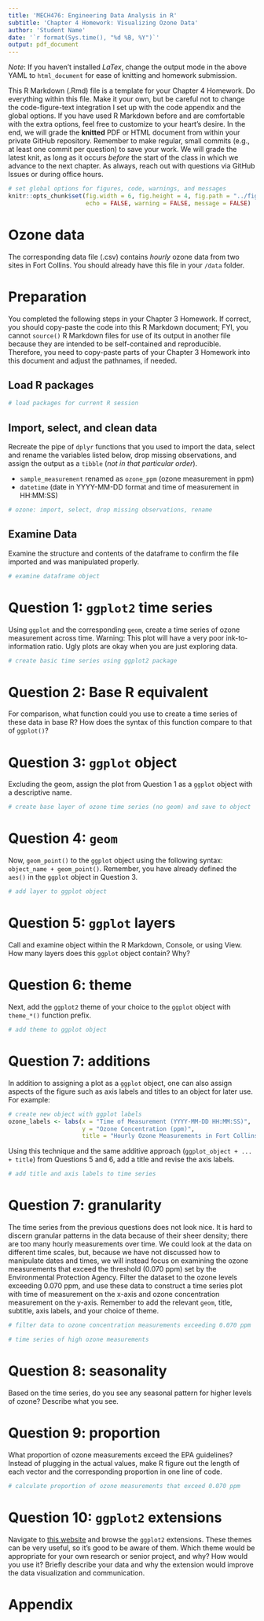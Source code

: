 ```yaml
---
title: 'MECH476: Engineering Data Analysis in R'
subtitle: 'Chapter 4 Homework: Visualizing Ozone Data' 
author: 'Student Name'
date: '`r format(Sys.time(), "%d %B, %Y")`'
output: pdf_document
---
```


*Note*: If you haven't installed $LaTex$, change the output mode in the above
YAML to `html_document` for ease of knitting and homework submission. 

This R Markdown (.Rmd) file is a template for your Chapter 4 Homework. Do 
everything within this file. Make it your own, but be careful not to change
the code-figure-text integration I set up with the code appendix and the 
global options. If you have used R Markdown before and are comfortable with the
extra options, feel free to customize to your heart's desire. In the end,
we will grade the **knitted** PDF or HTML document from within your private
GitHub repository. Remember to make regular, small commits (e.g., at least one
commit per question) to save your work. We will grade the latest knit, as long
as it occurs *before* the start of the class in which we advance to the next
chapter. As always, reach out with questions via GitHub Issues or during
office hours.

```r
# set global options for figures, code, warnings, and messages
knitr::opts_chunk$set(fig.width = 6, fig.height = 4, fig.path = "../figs/",
                      echo = FALSE, warning = FALSE, message = FALSE)
```

# Ozone data

The corresponding data file (.csv) contains *hourly* ozone data from two sites
in Fort Collins. You should already have this file in your `/data` folder.

# Preparation

You completed the following steps in your Chapter 3 Homework. If correct, you
should copy-paste the code into this R Markdown document; FYI, you cannot 
`source()` R Markdown files for use of its output in another file because they
are intended to be self-contained and reproducible. Therefore, you need to 
copy-paste parts of your Chapter 3 Homework into this document and adjust 
the pathnames, if needed.

## Load R packages

```r
# load packages for current R session
```

## Import, select, and clean data

Recreate the pipe of `dplyr` functions that you used to import the data, select
and rename the variables listed below, drop missing observations, and assign
the output as a `tibble` (*not in that particular order*).

- `sample_measurement` renamed as `ozone_ppm` (ozone measurement in ppm)
- `datetime` (date in YYYY-MM-DD format and time of measurement in HH:MM:SS)

```r
# ozone: import, select, drop missing observations, rename
```

## Examine Data

Examine the structure and contents of the dataframe to confirm the file
imported and was manipulated properly. 

```r
# examine dataframe object 
```

# Question 1: `ggplot2` time series

Using `ggplot` and the corresponding `geom`, create a time series of ozone
measurement across time. Warning: This plot will have a very poor
ink-to-information ratio. Ugly plots are okay when you are just exploring data.

```r
# create basic time series using ggplot2 package
```

# Question 2: Base R equivalent

For comparison, what function could you use to create a time series of these
data in base R? How does the syntax of this function compare to that of
`ggplot()`?

# Question 3: `ggplot` object

Excluding the geom, assign the plot from Question 1 as a `ggplot` object with 
a descriptive name.

```r
# create base layer of ozone time series (no geom) and save to object
```

# Question 4: `geom`

Now, `geom_point()` to the `ggplot` object using the following syntax:
`object_name + geom_point()`. Remember, you have already defined the `aes()`
in the `ggplot` object in Question 3.

```r
# add layer to ggplot object
```

# Question 5: `ggplot` layers

Call and examine object within the R Markdown, Console, or using View. How
many layers does this `ggplot` object contain? Why?

# Question 6: theme

Next, add the `ggplot2` theme  of your choice to the `ggplot` object with
`theme_*()` function prefix.

```r
# add theme to ggplot object
```

# Question 7: additions

In addition to assigning a plot as a `ggplot` object, one can also assign 
aspects of the figure such as axis labels and titles to an object for later 
use. For example: 

```r
# create new object with ggplot labels 
ozone_labels <- labs(x = "Time of Measurement (YYYY-MM-DD HH:MM:SS)",
                     y = "Ozone Concentration (ppm)",
                     title = "Hourly Ozone Measurements in Fort Collins, CO")
```

Using this technique and the same additive approach (`ggplot_object + ... + title`) from Questions 5 and 6, add a title and revise the axis labels.

```r
# add title and axis labels to time series
```

# Question 7: granularity  

The time series from the previous questions does not look nice. It is hard
to discern granular patterns in the data because of their sheer density; there
are too many hourly measurements over time. We could look at the data on 
different time scales, but, because we have not discussed how to manipulate
dates and times, we will instead focus on examining the ozone measurements that
exceed the threshold (0.070 ppm) set by the Environmental Protection Agency.
Filter the dataset to the ozone levels exceeding 0.070 ppm, and use these data
to construct a time series plot with time of measurement on the x-axis and 
ozone concentration measurement on the y-axis. Remember to add the relevant
`geom`, title, subtitle, axis labels, and your choice of theme. 

```r
# filter data to ozone concentration measurements exceeding 0.070 ppm 

# time series of high ozone measurements
```

# Question 8: seasonality

Based on the time series, do you see any seasonal pattern for higher levels
of ozone? Describe what you see.

# Question 9: proportion

What proportion of ozone measurements exceed the EPA guidelines? Instead of
plugging in the actual values, make R figure out the length of each vector and
the corresponding proportion in one line of code.

```r
# calculate proportion of ozone measurements that exceed 0.070 ppm 
```

# Question 10: `ggplot2` extensions

Navigate to [this website](https://exts.ggplot2.tidyverse.org/gallery/) and
browse the `ggplot2` extensions. These themes can be very useful, so it's good
to be aware of them. Which theme would be appropriate for your own research or
senior project, and why? How would you use it? Briefly describe your data
and why the extension would improve the data visualization and communication.

\newpage

# Appendix

```r
```
